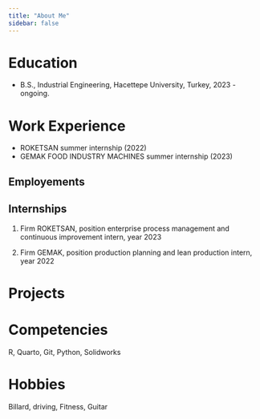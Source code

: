 ```yaml
---
title: "About Me"
sidebar: false 
---
```


# Education

-   B.S., Industrial Engineering, Hacettepe University, Turkey, 2023 - ongoing.

# Work Experience
-  ROKETSAN summer internship (2022)
-  GEMAK FOOD INDUSTRY MACHINES summer internship (2023)

## Employements

## Internships

1.  Firm ROKETSAN, position enterprise process management and continuous improvement intern, year 2023

2.  Firm GEMAK, position production planning and lean production intern, year 2022

# Projects

# Competencies

R, Quarto, Git, Python, Solidworks

# Hobbies

Billard, driving, Fitness, Guitar 
